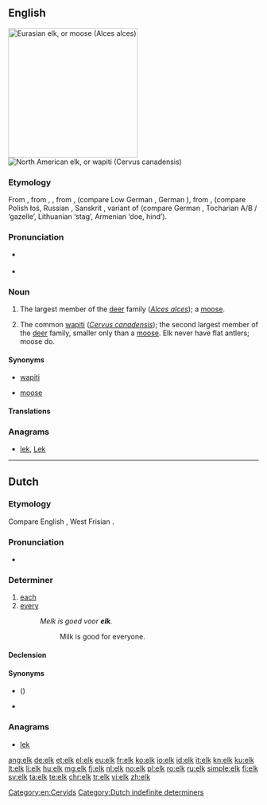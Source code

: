 {{also|Elk}}
==English==
{{wikipedia|lang=en}}
[[Image:Moose superior.jpg|260px|thumb|Eurasian elk, or moose (''Alces alces'')]]
[[Image:Cervus canadensis2006.jpg|thumb|North American elk, or wapiti (''Cervus canadensis'')]]

===Etymology===
From {{etyl|enm|en}} {{term/t|enm|*elk}}, from {{etyl|ang|en}} {{term|eolc|lang=ang}}, {{term|eolh||elk|lang=ang}}, from {{etyl|gem-pro|en}} {{term/t|gem-pro|*elhaz}}, {{term/t|gem-pro|*algiz||elk}} (compare Low German {{term|Elk|lang=nds}}, German {{term|Elch|lang=de}}), from {{etyl|ine-pro|en}} {{term/t|ine-pro|*h₁élḱis}}, {{term/t|ine-pro|*h₁ólḱis}} (compare Polish łoś, Russian {{term|лось|tr=losʹ|lang=ru}}, Sanskrit {{term|ऋष्य|tr=ṛśya|lang=sa||antelope}}, variant of {{term/t|ine-pro|*h₁elh₁én}} (compare German {{term|Elen|lang=de}}, Tocharian A/B {{term|yäl|lang=xto}}/{{term|ylem|lang=txb}} ‘gazelle’, Lithuanian {{term|elnis|élnis|lang=lt}} ‘stag’, Armenian {{term|եղնիկ|tr=eɫnik|lang=hy}} ‘doe, hind’).

===Pronunciation===
* {{IPA|/ɛlk/}} {{X-SAMPA|/Elk/}}
* {{audio|en-us-elk.ogg|Audio (US)}}

===Noun===
{{en-noun| '''elk''' ''or archaic,'' '''[[elks]]'''}}

# {{context|British|lang=en}} The largest member of the [[deer]] family (''[[Alces alces]]''); a [[moose]].
# {{context|North America|lang=en}} The common [[wapiti]] (''[[Cervus canadensis]]''); the second largest member of the [[deer]] family, smaller only than a [[moose]]. Elk never have flat antlers; moose do.

====Synonyms====
* {{sense|Cervus candensis}} [[wapiti]]
* {{sense|Alces alces}} [[moose]]

====Translations====
{{trans-see|wapiti - ''Cervus canadensis|wapiti}}

{{trans-see|moose}}

===Anagrams===
* [[lek#English|lek]], [[Lek#English|Lek]]

[[Category:en:Cervids]]

----

==Dutch==

===Etymology===
Compare English {{term|each|lang=en}}, West Frisian {{term|elk|lang=fy}}.

===Pronunciation===
* {{rhymes|ɛlk|lang=nl}}

===Determiner===
{{nl-det}}

# [[each]]
# [[every]]
#: ''Melk is goed voor '''elk'''.''
#:: Milk is good for everyone.

====Declension====
{{nl-decl-adj||-|part=-}}

====Synonyms====
* {{l|nl|al}} ({{l|nl|alle}})
* {{l|nl|ieder}}

===Anagrams===
* [[lek#Dutch|lek]]

[[Category:Dutch indefinite determiners]]

[[ang:elk]]
[[de:elk]]
[[et:elk]]
[[el:elk]]
[[eu:elk]]
[[fr:elk]]
[[ko:elk]]
[[io:elk]]
[[id:elk]]
[[it:elk]]
[[kn:elk]]
[[ku:elk]]
[[lt:elk]]
[[li:elk]]
[[hu:elk]]
[[mg:elk]]
[[fj:elk]]
[[nl:elk]]
[[no:elk]]
[[pl:elk]]
[[ro:elk]]
[[ru:elk]]
[[simple:elk]]
[[fi:elk]]
[[sv:elk]]
[[ta:elk]]
[[te:elk]]
[[chr:elk]]
[[tr:elk]]
[[vi:elk]]
[[zh:elk]]